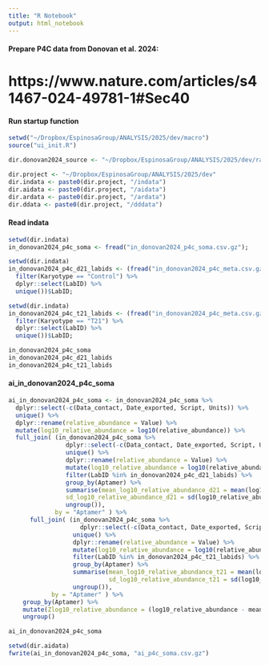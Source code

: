 ```yaml
---
title: "R Notebook"
output: html_notebook
---
```


#### Prepare P4C data from Donovan et al. 2024:
# https://www.nature.com/articles/s41467-024-49781-1#Sec40

#### Run startup function
```r
setwd("~/Dropbox/EspinosaGroup/ANALYSIS/2025/dev/macro")
source("ui_init.R")
```

```r
dir.donovan2024_source <- "~/Dropbox/EspinosaGroup/ANALYSIS/2025/dev/rawdata/Donovan2024_syn31481952.5"

dir.project <- "~/Dropbox/EspinosaGroup/ANALYSIS/2025/dev"
dir.indata <- paste0(dir.project, "/indata")
dir.aidata <- paste0(dir.project, "/aidata")
dir.ardata <- paste0(dir.project, "/ardata")
dir.ddata <- paste0(dir.project, "/dddata")
```

#### Read indata
```r
setwd(dir.indata)
in_donovan2024_p4c_soma <- fread("in_donovan2024_p4c_soma.csv.gz");

setwd(dir.indata)
in_donovan2024_p4c_d21_labids <- (fread("in_donovan2024_p4c_meta.csv.gz") %>%
  filter(Karyotype == "Control") %>%
  dplyr::select(LabID) %>%
  unique())$LabID;

setwd(dir.indata)
in_donovan2024_p4c_t21_labids <- (fread("in_donovan2024_p4c_meta.csv.gz") %>%
  filter(Karyotype == "T21") %>%
  dplyr::select(LabID) %>%
  unique())$LabID;

in_donovan2024_p4c_soma
in_donovan2024_p4c_d21_labids
in_donovan2024_p4c_t21_labids
```

#### ai_in_donovan2024_p4c_soma
```r
ai_in_donovan2024_p4c_soma <- in_donovan2024_p4c_soma %>%
  dplyr::select(-c(Data_contact, Date_exported, Script, Units)) %>%
  unique() %>%
  dplyr::rename(relative_abundance = Value) %>%
  mutate(log10_relative_abundance = log10(relative_abundance)) %>%
  full_join( (in_donovan2024_p4c_soma %>%
                dplyr::select(-c(Data_contact, Date_exported, Script, Units)) %>%
                unique() %>%
                dplyr::rename(relative_abundance = Value) %>%
                mutate(log10_relative_abundance = log10(relative_abundance)) %>%
                filter(LabID %in% in_donovan2024_p4c_d21_labids) %>%
                group_by(Aptamer) %>%
                summarise(mean_log10_relative_abundance_d21 = mean(log10_relative_abundance),
                sd_log10_relative_abundance_d21 = sd(log10_relative_abundance)) %>%
                ungroup()),
             by = "Aptamer" ) %>%
      full_join( (in_donovan2024_p4c_soma %>%
                    dplyr::select(-c(Data_contact, Date_exported, Script, Units)) %>%
                  unique() %>%
                  dplyr::rename(relative_abundance = Value) %>%
                  mutate(log10_relative_abundance = log10(relative_abundance)) %>%
                  filter(LabID %in% in_donovan2024_p4c_t21_labids) %>%
                  group_by(Aptamer) %>%
                  summarise(mean_log10_relative_abundance_t21 = mean(log10_relative_abundance),
                            sd_log10_relative_abundance_t21 = sd(log10_relative_abundance)) %>%
                  ungroup()),
            by = "Aptamer" ) %>%
    group_by(Aptamer) %>%
    mutate(Zlog10_relative_abundance = (log10_relative_abundance - mean_log10_relative_abundance_d21)/sd_log10_relative_abundance_d21) %>%
    ungroup()

ai_in_donovan2024_p4c_soma

setwd(dir.aidata)
fwrite(ai_in_donovan2024_p4c_soma, "ai_p4c_soma.csv.gz")
```
